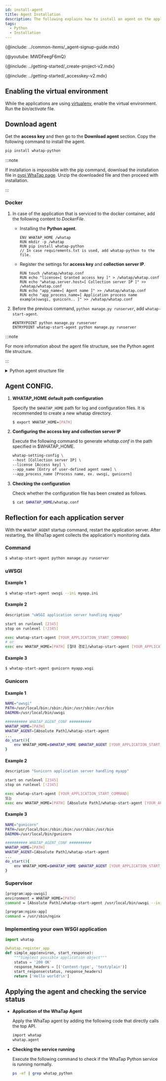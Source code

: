 ```yaml
---
id: install-agent
title: Agent Installation
description: The following explains how to install an agent on the application server in the Python environment.
tags:
  - Python
  - Installation
---
```



{@include: ../common-items/_agent-signup-guide.mdx}   

{@youtube: MWDFeegF6mQ}

{@include: ../getting-started/_create-project-v2.mdx}

{@include: ../getting-started/_accesskey-v2.mdx} 

## Enabling the virtual environment

While the applications are using [virtualenv](https://docs.python.org/ko/3.7/library/venv.html), enable the virtual environment. Run the _bin/activate_ file.

## Download agent

Get the **access key** and then go to the **Download agent** section. Copy the following command to install the agent.

```bash
pip install whatap-python
```

:::note

If installation is impossible with the pip command, download the installation file in [pypi WhaTap page](https://pypi.org/project/whatap-python/#files). Unzip the downloaded file and then proceed with installation.

:::

### Docker

1. In case of the application that is serviced to the docker container, add the following content to _DockerFile_.

   - Installing the **Python agent**.

     ```docker title='Dockerfile' {3}
     ENV WHATAP_HOME /whatap
     RUN mkdir -p /whatap
     RUN pip install whatap-python
     // In case requirements.txt is used, add whatap-python to the file.
     ```

   - Register the settings for **access key** and **collection server IP**.

     ```docker title='Dockerfile'
     RUN touch /whatap/whatap.conf
     RUN echo "license=[ Granted access key ]" > /whatap/whatap.conf
     RUN echo "whatap.server.host=[ Collection server IP ]" >> /whatap/whatap.conf
     RUN echo "app_name=[ Agent name ]" >> /whatap/whatap.conf
     RUN echo "app_process_name=[ Application process name example)uwsgi, gunicorn.. ]" >> /whatap/whatap.conf
     ```

2. Before the previous command, `python manage.py runserver`, add `whatap-start-agent`.

   ```docker title='Dockerfile'
   #ENTRYPOINT python manage.py runserver
   ENTRYPOINT whatap-start-agent python manage.py runserver
   ```

:::note

For more information about the agent file structure, see the Python agent file structure.

:::

<details>
<summary>Python agent structure file</summary>
The Python agent file consists of a tracer that extracts the data needed to monitor applications and passes it to the WhaTap collection server, and the elements that help the tracer send the data.

- _whatap.conf_

  This basic file is required to set an agent. The agent-related options can be set in _whatap.conf_.

- _paramkey.txt_

  It is used to check the parameters of HTTP and SQL data collected as the trace information of the traced transactions. 

  The security key is stored in a file. To check the actual collected data through a browser, enter the security key in the file to retrieve the data. 

  You can modify the security key by directly modifying the file. The related options are as follows: 

  - **profile_http_parameter_enabled** <span class='type'>Boolean</span>

    Default `false`

  - **profile_sql_param_enabled** <span class='type'>Boolean</span>

    Default `false`

</details>

## Agent CONFIG.

1. **WHATAP_HOME default path configuration**

   Specify the `$WHATAP_HOME` path for log and configuration files. It is recommended to create a new whatap directory.

   ```bash
   $ export WHATAP_HOME=[PATH]
   ```

2. **Configuring the access key and collection server IP**

   Execute the following command to generate _whatap.conf_ in the path specified in $WHATAP_HOME.

   ```bash
   whatap-setting-config \
   --host [Collection server IP] \
   --license [Access key] \
   --app_name [Entry of user-defined agent name] \
   --app_process_name [Process name, ex. uwsgi, gunicorn]
   ```

3. **Checking the configuration**

   Check whether the configuration file has been created as follows.

   ```bash
   $ cat $WHATAP_HOME/whatap.conf
   ```

## Reflection for each application server

With the `WHATAP_AGENT` startup command, restart the application server. After restarting, the WhaTap agent collects the application's monitoring data.

### Command

```bash title=SH
$ whatap-start-agent python manage.py runserver
```

### uWSGI

#### Example 1

```bash title=SH
$ whatap-start-agent uwsgi --ini myapp.ini
```

#### Example 2

```bash title=VI
description "uWSGI application server handling myapp"

start on runlevel [2345]
stop on runlevel [!2345]

exec whatap-start-agent [YOUR_APPLICATION_START_COMMAND]
# or
exec env WHATAP_HOME=[PATH] [절대 경로]/whatap-start-agent [YOUR_APPLICATION_START_COMMAND]
```

#### Example 3

```bash title=SH
$ whatap-start-agent gunicorn myapp.wsgi
```

### Gunicorn

#### Example 1

```bash title=SH
NAME="uwsgi"
PATH=/usr/local/bin:/sbin:/bin:/usr/sbin:/usr/bin
DAEMON=/usr/local/bin/uwsgi

########## WHATAP_AGENT_CONF ##########
WHATAP_HOME=[PATH]
WHATAP_AGENT=[Absolute Path]/whatap-start-agent
...
do_start(){
    env WHATAP_HOME=$WHATAP_HOME $WHATAP_AGENT [YOUR_APPLICATION_START_COMMAND]
}
```

#### Example 2

```bash title=SH
description "Gunicorn application server handling myapp"

start on runlevel [2345]
stop on runlevel [!2345]

exec whatap-start-agent [YOUR_APPLICATION_START_COMMAND]
또는
exec env WHATAP_HOME=[PATH] [Absolute Path]/whatap-start-agent [YOUR_APPLICATION_START_COMMAND]
```

#### Example 3

```bash title=SH
NAME="gunicorn"
PATH=/usr/local/bin:/sbin:/bin:/usr/sbin:/usr/bin
DAEMON=/usr/local/bin/gunicorn

########## WHATAP_AGENT_CONF ##########
WHATAP_HOME=[PATH]
WHATAP_AGENT=[Absolute Path]/whatap-start-agent
...
do_start(){
    env WHATAP_HOME=$WHATAP_HOME $WHATAP_AGENT [YOUR_APPLICATION_START_COMMAND]
}
```

### Supervisor

```bash title=SH
[program:app-uwsgi]
environment = WHATAP_HOME=[PATH]
command = [Absolute Path]/whatap-start-agent /usr/local/bin/uwsgi --ini /home/blog/backend/config/uwsgi.ini

[program:nginx-app]
command = /usr/sbin/nginx
```

### Implementing your own WSGI application

```python title=PYTHON
import whatap

@whatap.register_app
def simple_app(environ, start_response):
    """Simplest possible application object"""
    status = '200 OK'
    response_headers = [('Content-type', 'text/plain')]
    start_response(status, response_headers)
    return ['Hello world!\n']
```

## Applying the agent and checking the service status

- **Application of the WhaTap Agent**

  Apply the WhaTap agent by adding the following code that directly calls the top API.

  ```bash
  import whatap
  whatap.agent
  ```

- **Checking the service running**

  Execute the following command to check if the WhaTap Python service is running normally.

  ```bash
  ps -ef | grep whatap_python
  ```

